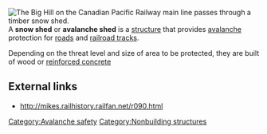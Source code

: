 {{move to wiktionary}}
{{Importance|date=January 2008}}
{{Citations missing|date=January 2008}}
[[Image:7527 near snow shed.jpg|thumb|right|The [[Big Hill]] on the [[Canadian Pacific Railway]] main line passes through a timber snow shed.]]
A '''snow shed'''  or '''avalanche shed''' is a [[structure]] that provides [[avalanche]] protection for [[road]]s and [[rail tracks|railroad tracks]]. 

Depending on the threat level and size of area to be protected, they are built of wood or [[reinforced concrete]]

== External links ==
*http://mikes.railhistory.railfan.net/r090.html

[[Category:Avalanche safety]]
[[Category:Nonbuilding structures]]


{{architecture-stub}}